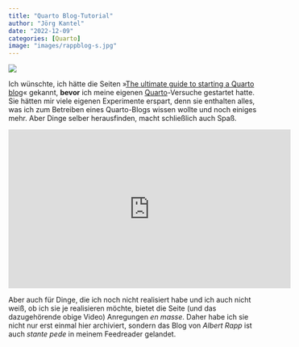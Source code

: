 ```yaml
---
title: "Quarto Blog-Tutorial"
author: "Jörg Kantel"
date: "2022-12-09"
categories: [Quarto]
image: "images/rappblog-s.jpg"
---
```


[![](images/rappblog.jpg)](https://albert-rapp.de/blog.html)

Ich wünschte, ich hätte die Seiten »[The ultimate guide to starting a Quarto blog](https://albert-rapp.de/posts/13_quarto_blog_writing_guide/13_quarto_blog_writing_guide.html)« gekannt, **bevor** ich meine eigenen [Quarto](http://cognitiones.kantel-chaos-team.de/webworking/staticsites/quarto.html)-Versuche gestartet hatte. Sie hätten mir viele eigenen Experimente erspart, denn sie enthalten alles, was ich zum Betreiben eines Quarto-Blogs wissen wollte und noch einiges mehr. Aber Dinge selber herausfinden, macht schließlich auch Spaß.

<iframe width="560" height="315" src="https://www.youtube.com/embed/ErRX8plZpQE" title="YouTube video player" frameborder="0" allow="accelerometer; autoplay; clipboard-write; encrypted-media; gyroscope; picture-in-picture" allowfullscreen></iframe>

Aber auch für Dinge, die ich noch nicht realisiert habe und ich auch nicht weiß, ob ich sie je realisieren möchte, bietet die Seite (und das dazugehörende obige Video) Anregungen *en masse*. Daher habe ich sie nicht nur erst einmal hier archiviert, sondern das Blog von *Albert Rapp* ist auch *stante pede* in meinem Feedreader gelandet.
